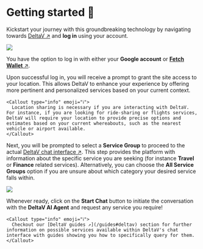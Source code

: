
# Getting started 🎯

Kickstart your journey with this groundbreaking technology by navigating towards [DeltaV ↗️](https://deltav.agentverse.ai/login) and **log in** using your account.

![](../../../src/images/deltav/intro_deltav.png)

You have the option to log in with either your **Google account** or [**Fetch Wallet** ↗️](/guides/fetch-network/fetch-wallet/fetch-wallet-getting-started).

Upon successful log in, you will receive a prompt to grant the site access to your location. This allows DeltaV to enhance your experience by offering more pertinent and personalized services based on your current context.

    <Callout type="info" emoji="ℹ️">
      Location sharing is necessary if you are interacting with DeltaV. For instance, if you are looking for ride-sharing or flights services, DeltaV will require your location to provide precise options and estimates based on your current whereabouts, such as the nearest vehicle or airport available.
    </Callout>

Next, you will be prompted to select a **Service Group** to proceed to the actual [DeltaV chat interface ↗️](/guides/deltav/deltav-chat-interface). This step provides the platform with information about the specific service you are seeking (for instance **Travel** or **Finance** related services). Alternatively, you can choose the **All Service Groups** option if you are unsure about which category your desired service falls within.

![](../../../src/images/deltav/concepts_deltav_getting-started.png)

Whenever ready, click on the **Start Chat** button to initiate the conversation with the **DeltaV AI Agent** and request any service you require!

    <Callout type="info" emoji="ℹ️">
      Checkout our [DeltaV guides ↗️](/guides#deltav) section for further information on possible services available within DeltaV's chat interface with guides showing you how to specifically query for them.
    </Callout>
